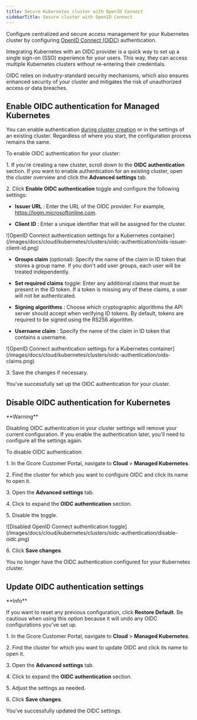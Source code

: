 ---
title: Secure Kubernetes cluster with OpenID Connect
sidebarTitle: Secure cluster with OpenID Connect
---

Configure centralized and secure access management for your Kubernetes cluster by configuring [OpenID Connect (OIDC)](https://openid.net/developers/how-connect-works/) authentication. 

Integrating Kubernetes with an OIDC provider is a quick way to set up a single sign-on (SSO) experience for your users. This way, they can access multiple Kubernetes clusters without re-entering their credentials. 

OIDC relies on industry-standard security mechanisms, which also ensures enhanced security of your cluster and mitigates the risk of unauthorized access or data breaches. 

## Enable OIDC authentication for Managed Kubernetes

You can enable authentication [during cluster creation](/cloud/kubernetes/clusters/create-a-kubernetes-cluster) or in the settings of an existing cluster. Regardless of where you start, the configuration process remains the same. 

To enable OIDC authentication for your cluster: 

1\. If you're creating a new cluster, scroll down to the **OIDC authentication** section. If you want to enable authentication for an existing cluster, open the cluster overview and click the **Advanced settings** tab. 

2\. Click **Enable OIDC authentication** toggle and configure the following settings: 

  * **Issuer URL** : Enter the URL of the OIDC provider. For example, https://login.microsoftonline.com. 

  * **Client ID** : Enter a unique identifier that will be assigned for the cluster.



<Frame>![OpenID Connect authentication settings for a Kubernetes container](/images/docs/cloud/kubernetes/clusters/oidc-authentication/oids-issuer-client-id.png)</Frame>



  * **Groups claim** (optional): Specify the name of the claim in ID token that stores a group name. If you don't add user groups, each user will be treated independently. 

  * **Set required claims** toggle: Enter any additional claims that must be present in the ID token. If a token is missing any of these claims, a user will not be authenticated. 

  * **Signing algorithms** : Choose which cryptographic algorithms the API server should accept when verifying ID tokens. By default, tokens are required to be signed using the RS256 algorithm. 

  * **Username claim** : Specify the name of the claim in ID token that contains a username.



<Frame>![OpenID Connect authentication settings for a Kubernetes container](/images/docs/cloud/kubernetes/clusters/oidc-authentication/oids-claims.png)</Frame>



3\. Save the changes if necessary. 

You've successfully set up the OIDC authentication for your cluster. 

## Disable OIDC authentication for Kubernetes

<Warning>
**Warning**

Disabling OIDC authentication in your cluster settings will remove your current configuration. If you enable the authentication later, you'll need to configure all the settings again.
</Warning>

To disable OIDC authentication: 

1\. In the Gcore Customer Portal, navigate to **Cloud** > **Managed Kubernetes**. 

2\. Find the cluster for which you want to configure OIDC and click its name to open it. 

3\. Open the **Advanced settings** tab. 

4\. Click to expand the **OIDC authentication** section. 

5\. Disable the toggle.


<Frame>![Disabled OpenID Connect authentication toggle](/images/docs/cloud/kubernetes/clusters/oidc-authentication/disable-oidc.png)</Frame>



6\. Click **Save changes**. 

You no longer have the OIDC authentication configured for your Kubernetes cluster.

## Update OIDC authentication settings

<Info>
**Info**

If you want to reset any previous configuration, click **Restore Default**. Be cautious when using this option because it will undo any OIDC configurations you've set up.
</Info>

1\. In the Gcore Customer Portal, navigate to **Cloud** > **Managed Kubernetes**. 

2\. Find the cluster for which you want to update OIDC and click its name to open it. 

3\. Open the **Advanced settings** tab. 

4\. Click to expand the **OIDC authentication** section. 

5\. Adjust the settings as needed. 

6\. Click **Save changes**. 

You've successfully updated the OIDC settings.